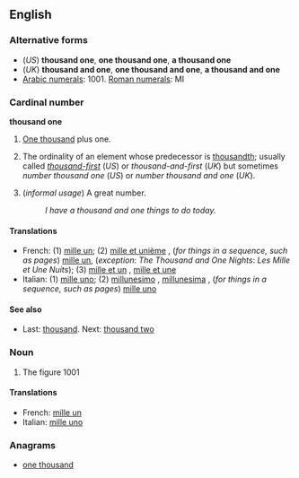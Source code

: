 {{rfc|What's an entry like this supposed to look like?}}
==English==

===Alternative forms===
*(''US'') '''thousand one''', '''one thousand one''', '''a thousand one'''<br>
*(''UK'') '''thousand and one''', '''one thousand and one''', '''a thousand and one'''
* [[w:Arabic Numerals|Arabic numerals]]: 1001. [[w:Roman numerals|Roman numerals]]: MI

===Cardinal number===
'''thousand one'''
# {{US}} [[thousand|One thousand]] plus one.
# {{informal}} The ordinality of an element whose predecessor is [[thousandth]]; usually called ''[[thousand-first]]'' (''US'') or ''thousand-and-first'' (''UK'') but sometimes ''number thousand one'' (''US'') or ''number thousand and one'' (''UK'').
# (''informal usage'') A great number.
#: ''I have a thousand and one things to do today.''

====Translations====
* French: (1) [[mille un]]; (2) [[mille et unième]] , (''for things in a sequence, such as pages'') [[mille un]], (''exception'': ''The Thousand and One Nights'': ''Les Mille et Une Nuits''); (3) [[mille et un]] {{m}}, [[mille et une]] {{f}}
* Italian: (1) [[mille uno]]; (2) [[millunesimo]] {{m}}, [[millunesima]] {{f}}, (''for things in a sequence, such as pages'') [[mille uno]]

====See also====
* Last: [[thousand]]. Next: [[thousand two]]

===Noun===
{{infl|en|noun}}
# {{rfd-redundant}} The figure 1001

====Translations====
* French: [[mille un]] {{m}}
* Italian: [[mille uno]] {{m}}

===Anagrams===
* [[one thousand#English|one thousand]]